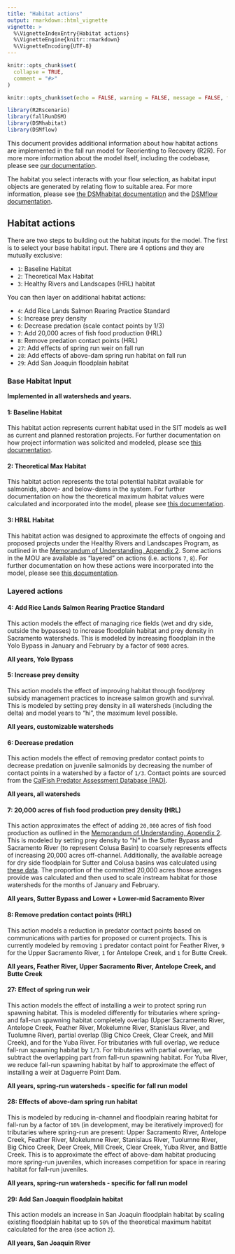 ```yaml
---
title: "Habitat actions"
output: rmarkdown::html_vignette
vignette: >
  %\VignetteIndexEntry{Habitat actions}
  %\VignetteEngine{knitr::rmarkdown}
  %\VignetteEncoding{UTF-8}
---
```


```r
knitr::opts_chunk$set(
  collapse = TRUE,
  comment = "#>"
)

knitr::opts_chunk$set(echo = FALSE, warning = FALSE, message = FALSE, fig.width = 6, fig.height =4)
```

```r
library(R2Rscenario)
library(fallRunDSM)
library(DSMhabitat)
library(DSMflow)
```

This document provides additional information about how habitat actions are implemented in the fall run model for Reorienting to Recovery (R2R). For more more information about the model itself, including the codebase, please see [our documentation](https://reorienting-to-recovery.github.io/fallRunDSM/).

The habitat you select interacts with your flow selection, as habitat input objects are generated by relating flow to suitable area. For more information, please see [the DSMhabitat documentation](https://reorienting-to-recovery.github.io/DSMhabitat/) and the [DSMflow documentation](https://reorienting-to-recovery.github.io/DSMflow/).

## Habitat actions

There are two steps to building out the habitat inputs for the model. The first is to select your base habitat input. There are 4 options and they are mutually exclusive:

* `1`: Baseline Habitat
* `2`: Theoretical Max Habitat 
* `3`: Healthy Rivers and Landscapes (HRL) habitat

You can then layer on additional habitat actions:

* `4`: Add Rice Lands Salmon Rearing Practice Standard 
* `5`: Increase prey density 
* `6`: Decrease predation (scale contact points by 1/3)
* `7`: Add 20,000 acres of fish food production (HRL)
* `8`: Remove predation contact points (HRL)
* `27`: Add effects of spring run weir on fall run
* `28`: Add effects of above-dam spring run habitat on fall run
* `29`: Add San Joaquin floodplain habitat

### Base Habitat Input

**Implemented in all watersheds and years.**

#### 1: Baseline Habitat

This habitat action represents current habitat used in the SIT models as well as current and planned restoration projects. For further documentation on how project information was solicited and modeled, please see [this documentation](https://reorienting-to-recovery.gitbook.io/documentation-site/zCZ2Z2yqFYMUQrtZdTlg/modeling-documentation/scenarios/bookend-scenario-overview/baseline-overview/reorienting-to-recovery-baseline-habitat-methodology-and-overview). 

#### 2: Theoretical Max Habitat

This habitat action represents the total potential habitat available for salmonids, above- and below-dams in the system. For further documentation on how the theoretical maximum habitat values were calculated and incorporated into the model, please see [this documentation](https://reorienting-to-recovery.gitbook.io/documentation-site/zCZ2Z2yqFYMUQrtZdTlg/modeling-documentation/scenarios/bookend-scenario-overview/theoretical-maximum-habitat-overview). 

#### 3: HR&L Habitat

This habitat action was designed to approximate the effects of ongoing and proposed projects under the Healthy Rivers and Landscapes Program, as outlined in the [Memorandum of Understanding, Appendix 2](https://resources.ca.gov/-/media/CNRA-Website/Files/NewsRoom/email-items/VoluntaryAgreementMOUTermSheet20220329_SIGNED-20220811.pdf). Some actions in the MOU are available as "layered" on actions (i.e. actions `7`, `8`). For further documentation on how these actions were incorporated into the model, please see [this documentation](https://reorienting-to-recovery.gitbook.io/documentation-site/zCZ2Z2yqFYMUQrtZdTlg/modeling-documentation/scenarios/balanced-scenario-overview/elephant-overview/elephant-habitat-analysis). 

### Layered actions

#### 4: Add Rice Lands Salmon Rearing Practice Standard

This action models the effect of managing rice fields (wet and dry side, outside the bypasses) to increase floodplain habitat and prey density in Sacramento watersheds. This is modeled by increasing floodplain in the Yolo Bypass in January and February by a factor of `9000` acres.

**All years, Yolo Bypass**

#### 5: Increase prey density 

This action models the effect of improving habitat through food/prey subsidy management practices to increase salmon growth and survival. This is modeled by setting prey density in all watersheds (including the delta) and model years to "hi", the maximum level possible.

**All years, customizable watersheds**

#### 6: Decrease predation

This action models the effect of removing predator contact points to decrease predation on juvenile salmonids by decreasing the number of contact points in a watershed by a factor of `1/3`. Contact points are sourced from the [CalFish Predator Assessment Database (PAD)](https://www.calfish.org/ProgramsData/HabitatandBarriers/CaliforniaFishPassageAssessmentDatabase.aspx&sa=D&source=docs&ust=1731691522134452&usg=AOvVaw2plXmmET6Hihl1xQKNmxGn). 

**All years, all watersheds**

#### 7: 20,000 acres of fish food production prey density (HRL)

This action approximates the effect of adding `20,000` acres of fish food production as outlined in the [Memorandum of Understanding, Appendix 2](https://resources.ca.gov/-/media/CNRA-Website/Files/NewsRoom/email-items/VoluntaryAgreementMOUTermSheet20220329_SIGNED-20220811.pdf). This is modeled by setting prey density to "hi" in the Sutter Bypass and Sacramento River (to represent Colusa Basin) to coarsely represents effects of increasing 20,000 acres off-channel. Additionally, the available acreage for dry side floodplain for Sutter and Colusa basins was calculated using [these data](https://urldefense.proofpoint.com/v2/url?u=https-3A__flowwest.shinyapps.io_riceflows4ff_&d=DwMGaQ&c=euGZstcaTDllvimEN8b7jXrwqOf-v5A_CdpgnVfiiMM&r=es1mYD_t8ssn_HUUEGOgPpeBoWf2_Iri3BC8scPyjqg&m=MPH46l1pSkkFUhwOq2afwCu7FQy9x-3ynNLgjT1FrFVENIGYvlHv77LDW2IA1HMx&s=gks_3V6uaP9BPa4q9vmFCDSgHkke0BCTa3QXxOITYfw&e=). The proportion of the committed 20,000 acres those acreages provide was calculated and then used to scale instream habitat for those watersheds for the months of January and February. 

**All years, Sutter Bypass and Lower + Lower-mid Sacramento River**

#### 8: Remove predation contact points (HRL)

This action models a reduction in predator contact points based on communications with parties for proposed or current projects. This is currently modeled by removing `1` predator contact point for Feather River, `9` for the Upper Sacramento River, `1` for Antelope Creek, and `1` for Butte Creek.

**All years, Feather River, Upper Sacramento River, Antelope Creek, and Butte Creek**

#### 27: Effect of spring run weir

This action models the effect of installing a weir to protect spring run spawning habitat. This is modeled differently for tributaries where spring- and fall-run spawning habitat completely overlap (Upper Sacramento River, Antelope Creek, Feather River, Mokelumne River, Stanislaus River, and Tuolumne River), partial overlap (Big Chico Creek, Clear Creek, and Mill Creek), and for the Yuba River. For tributaries with full overlap, we reduce fall-run spawning habitat by `1/3`. For tributaries with partial overlap, we subtract the overlapping part from fall-run spawning habitat. For Yuba River, we reduce fall-run spawning habitat by half to approximate the effect of installing a weir at Daguerre Point Dam. 

**All years, spring-run watersheds - specific for fall run model**

#### 28: Effects of above-dam spring run habitat

This is modeled by reducing in-channel and floodplain rearing habitat for fall-run by a factor of `10%` (in development, may be iteratively improved) for tributaries where spring-run are present: Upper Sacramento River, Antelope Creek, Feather River, Mokelumne River, Stanislaus River, Tuolumne River, Big Chico Creek, Deer Creek, Mill Creek, Clear Creek, Yuba River, and Battle Creek. This is to approximate the effect of above-dam habitat producing more spring-run juveniles, which increases competition for space in rearing habitat for fall-run juveniles.

**All years, spring-run watersheds - specific for fall run model**

#### 29: Add San Joaquin floodplain habitat

This action models an increase in San Joaquin floodplain habitat by scaling existing floodplain habitat up to `50%` of the theoretical maximum habitat calculated for the area (see action `2`).

**All years, San Joaquin River**

